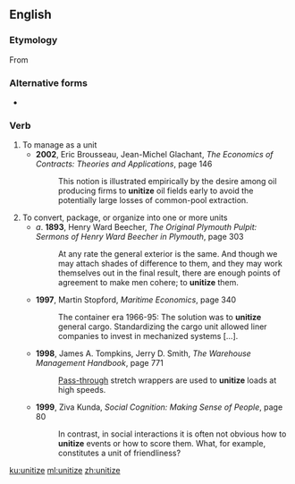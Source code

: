 ==English==

===Etymology===
From {{suffix|unit|ize|lang=en}}

===Alternative forms===
* {{l|en|unitise}}

===Verb===
{{en-verb|unitizes|unitizing|unitized}}
# To manage as a unit
#* '''2002''', Eric Brousseau, Jean-Michel Glachant, ''The Economics of Contracts: Theories and Applications'', page 146
#*: This notion is illustrated empirically by the desire among oil producing firms to '''unitize''' oil fields early to avoid the potentially large losses of common-pool extraction.
# To convert, package, or organize into one or more units
#* ''a''. '''1893''', Henry Ward Beecher, ''The Original Plymouth Pulpit: Sermons of Henry Ward Beecher in Plymouth'', page 303
#*: At any rate the general exterior is the same. And though we may attach shades of difference to them, and they may work themselves out in the final result, there are enough points of agreement to make men cohere; to '''unitize''' them.
#* '''1997''', Martin Stopford, ''Maritime Economics'', page 340
#*: The container era 1966-95: The solution was to '''unitize''' general cargo. Standardizing the cargo unit allowed liner companies to invest in mechanized systems […].
#* '''1998''', James A. Tompkins, Jerry D. Smith, ''The Warehouse Management Handbook'', page 771
#*: [[Pass-through]] stretch wrappers are used to '''unitize''' loads at high speeds.
#* '''1999''', Ziva Kunda, ''Social Cognition: Making Sense of People'', page 80
#*: In contrast, in social interactions it is often not obvious how to '''unitize''' events or how to score them. What, for example, constitutes a unit of friendliness?

[[ku:unitize]]
[[ml:unitize]]
[[zh:unitize]]